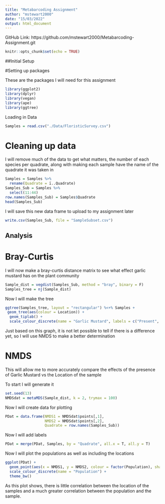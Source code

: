 ```yaml
---
title: "Metabarcoding Assignment"
author: "mstewart2000"
date: "15/03/2022"
output: html_document
---
```

GitHub Link: https://github.com/mstewart2000/Metabarcoding-Assignment.git

```r
knitr::opts_chunk$set(echo = TRUE)
```

##Initial Setup

#Setting up packages

These are the packages I will need for this assignment
```r
library(ggplot2)
library(dplyr)
library(vegan)
library(ape)
library(ggtree)
```

Loading in Data
```r
Samples = read.csv("./Data/FloristicSurvey.csv")
```

# Cleaning up data
I will remove much of the data to get what matters, the number of each species per quadrate, along with making each sample have the name of the quadrate it was taken in
```r
Samples = Samples %>%
  rename(Quadrate = ï..Quadrate)
Samples_Sub = Samples %>%
  select(11:44)
row.names(Samples_Sub) = Samples$Quadrate
head(Samples_Sub)
```

I will save this new data frame to upload to my assignment later
```r
write.csv(Samples_Sub, file = "SampleSubset.csv")
```

## Analysis

# Bray-Curtis
I will now make a bray-curtis distance matrix to see what effect garlic mustard has on the plant community
```r
Sample_dist = vegdist(Samples_Sub, method = "bray", binary = F)
Samples_tree = nj(Sample_dist)
```

Now I will make the tree
```r
ggtree(Samples_tree, layout = "rectangular") %<+% Samples +
 geom_tree(aes(colour = Location)) +
  geom_tiplab() +
  scale_colour_discrete(name = "Garlic Mustard", labels = c("Present", "Not Present"))
```
Just based on this graph, it is not let possible to tell if there is a difference yet, so I will use NMDS to make a better determination

# NMDS 

This will allow me to more accurately compare the effects of the presence of Garlic Mustard vs the Location of the sample

To start I will generate it
```r
set.seed(13)
NMDSdat = metaMDS(Sample_dist, k = 2, trymax = 100)
```

Now I will create data for plotting
```r
PDat = data.frame(NMDS1 = NMDSdat$points[,1],
                  NMDS2 = NMDSdat$points[,2],
                  Quadrate = row.names(Samples_Sub))
```

Now I will add labels
```r
PDat = merge(PDat, Samples, by = "Quadrate", all.x = T, all.y = T)
```

Now I will plot the populations as well as including the locations
```r
ggplot(PDat) +
  geom_point(aes(x = NMDS1, y = NMDS2, colour = factor(Population), shape = Location)) +
  scale_colour_discrete(name = "Population") + 
  theme_bw()
```

As this plot shows, there is little correlation between the location of the samples and a much greater correlation between the population and the sample.
